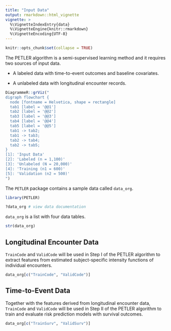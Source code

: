 ```yaml
---
title: "Input Data"
output: rmarkdown::html_vignette
vignette: >
  %\VignetteIndexEntry{data}
  %\VignetteEngine{knitr::rmarkdown}
  %\VignetteEncoding{UTF-8}
---
```


```r
knitr::opts_chunk$set(collapse = TRUE)
```

The PETLER algorithm is a semi-supervised learning method and it requires two sources of input data.

- A labeled data with time-to-event outcomes and baseline covariates.

- A unlabeled data with longitudinal encounter records.

```r
DiagrammeR::grViz("
digraph flowchart {
  node [fontname = Helvetica, shape = rectangle]        
  tab1 [label = '@@1']
  tab2 [label = '@@2']
  tab3 [label = '@@3']
  tab4 [label = '@@4']
  tab5 [label = '@@5']
  tab1 -> tab2;
  tab1 -> tab3;
  tab2 -> tab4;
  tab2 -> tab5;
}
[1]: 'Input Data'
[2]: 'Labeled (n = 1,100)'
[3]: 'Unlabeled (N = 20,000)'
[4]: 'Training (n1 = 600)'
[5]: 'Validation (n2 = 500)'
")
```

The `PETLER` package contains a sample data called `data_org`.

```r
library(PETLER)
```

```r
?data_org # view data documentation
```

`data_org` is a list with four data tables.

```r
str(data_org)
```

## Longitudinal Encounter Data

`TrainCode` and `ValidCode` will be used in Step I of the PETLER algorithm to extract features from estimated subject-specific intensity functions of individual encounters.

```r
data_org[c("TrainCode", "ValidCode")]
```

## Time-to-Event Data

Together with the features derived from longitudinal encounter data,  `TrainCode` and `ValidCode` will be used in Step II of the PETLER algorithm to train and evaluate risk prediction models with survival outcomes.

```r
data_org[c("TrainSurv", "ValidSurv")]
```
